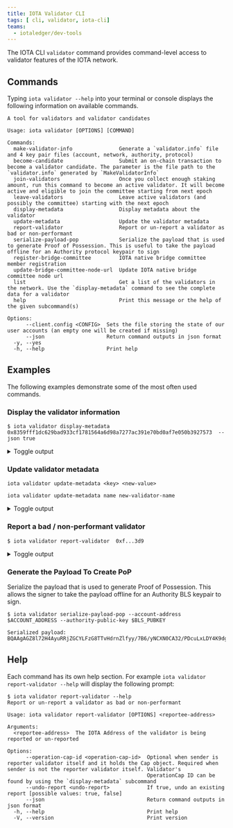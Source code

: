 ```yaml
---
title: IOTA Validator CLI
tags: [ cli, validator, iota-cli]
teams:
  - iotaledger/dev-tools
---
```


The IOTA CLI `validator` command provides command-level access to validator features of the IOTA network.

## Commands

Typing `iota validator --help` into your terminal or console displays the following information on available commands.

```shell
A tool for validators and validator candidates

Usage: iota validator [OPTIONS] [COMMAND]

Commands:
  make-validator-info               Generate a `validator.info` file and 4 key pair files (account, network, authority, protocol)
  become-candidate                  Submit an on-chain transaction to become a validator candidate. The parameter is the file path to the `validator.info` generated by `MakeValidatorInfo`
  join-validators                   Once you collect enough staking amount, run this command to become an active validator. It will become active and eligible to join the committee starting from next epoch
  leave-validators                  Leave active validators (and possibly the committee) starting with the next epoch
  display-metadata                  Display metadata about the validator
  update-metadata                   Update the validator metadata
  report-validator                  Report or un-report a validator as bad or non-performant
  serialize-payload-pop             Serialize the payload that is used to generate Proof of Possession. This is useful to take the payload offline for an Authority protocol keypair to sign
  register-bridge-committee         IOTA native bridge committee member registration
  update-bridge-committee-node-url  Update IOTA native bridge committee node url
  list                              Get a list of the validators in the network. Use the `display-metadata` command to see the complete data for a validator
  help                              Print this message or the help of the given subcommand(s)

Options:
      --client.config <CONFIG>  Sets the file storing the state of our user accounts (an empty one will be created if missing)
      --json                    Return command outputs in json format
  -y, --yes                     
  -h, --help                    Print help
```

## Examples

The following examples demonstrate some of the most often used commands. 

### Display the validator information

```shell
$ iota validator display-metadata 0x8359fff1dc629bad933cf1781564a6d98a7277ac391e70bd0af7e050b3927573  --json true
```


<details>
  <summary>
  Toggle output
  </summary>

```shell
0x8359fff1dc629bad933cf1781564a6d98a7277ac391e70bd0af7e050b3927573's validator status: Active
{
  "iotaAddress": "0x8359fff1dc629bad933cf1781564a6d98a7277ac391e70bd0af7e050b3927573",
  "authorityPubkeyBytes": "lUhBLNuc6bosReVt+jv+BXZboiOjZQyT5tfJbMS1StEyBmPmF7TTuGl2vy/S8zKWGSEbPKPapz46phPZgFRy7TjXEdt6XjBHf/bkEg1atucEzAMPT/6cIx2G5We7wlXK",
  "networkPubkeyBytes": "1JiYHZHJFtuxim7woWhPGdBIe4QPoyvLVgpCRRZwUWg=",
  "protocolPubkeyBytes": "XhjH8q+isy4LP4GS1txLJYl+KQ9kV7b5dnu6C2x4XIk=",
  "proofOfPossessionBytes": "ovRMD5206HPBOoTfx+TgB5NXIKpbra4AuJRVGFSaaFbP2hAAZBDWpP1OD0Nyackf",
  "name": "validator-2.r.iota-rebased-testnet",
  "description": "validator-2.r.iota-rebased-testnet",
  "imageUrl": "",
  "projectUrl": "",
  "netAddress": "/dns/validator-2.r.iota-rebased-testnet.iota.cafe/tcp/8080/http",
  "p2pAddress": "/dns/validator-2.r.iota-rebased-testnet.iota.cafe/udp/8084",
  "primaryAddress": "/dns/validator-2.r.iota-rebased-testnet.iota.cafe/udp/8081",
  "nextEpochAuthorityPubkeyBytes": null,
  "nextEpochProofOfPossession": null,
  "nextEpochNetworkPubkeyBytes": null,
  "nextEpochProtocolPubkeyBytes": null,
  "nextEpochNetAddress": null,
  "nextEpochP2pAddress": null,
  "nextEpochPrimaryAddress": null,
  "votingPower": "2500",
  "operationCapId": "0xa88b6ac306932c77f7bc228690c35104ab8b4cd4a174ace5296d01581ae4f2d5",
  "gasPrice": "1000",
  "commissionRate": "200",
  "nextEpochStake": "2958750000000000",
  "nextEpochGasPrice": "1000",
  "nextEpochCommissionRate": "200",
  "stakingPoolId": "0x4fb963ec2cb115ae2e13818e38f71d3ec8c6c2b892000fe6c119bf518b9b1a85",
  "stakingPoolActivationEpoch": "0",
  "stakingPoolDeactivationEpoch": null,
  "stakingPoolIotaBalance": "2958750000000000",
  "rewardsPool": "939575000000000",
  "poolTokenBalance": "2015128472804164",
  "pendingStake": "0",
  "pendingTotalIotaWithdraw": "0",
  "pendingPoolTokenWithdraw": "0",
  "exchangeRatesId": "0x456fd6d5a041d8c5de2998b4bf8a0cff2217132ae5de0c7017975fa82470ed43",
  "exchangeRatesSize": "6"
}
```
</details>

### Update validator metadata

```shell
iota validator update-metadata <key> <new-value>
```

```shell
iota validator update-metadata name new-validator-name
```


<details>
  <summary>
  Toggle output
  </summary>

```shell
----- Transaction Digest ----
HyVwvTSdHVFibs3du6S89mQ5kNC6FvaMeczAPguNYjss

----- Transaction Data ----
╭─────────────────────────────────────────────────────────────────────────────────────────────────╮
│ Transaction Data                                                                                │
├─────────────────────────────────────────────────────────────────────────────────────────────────┤
│ Sender: 0x111111111504e9350e635d65cd38ccd2c029434c6a3a480d8947a9ba6a15b215                      │
│ Gas Owner: 0x111111111504e9350e635d65cd38ccd2c029434c6a3a480d8947a9ba6a15b215                   │
│ Gas Budget: 200000000 NANOS                                                                     │
│ Gas Price: 1000 NANOS                                                                           │
│ Gas Payment:                                                                                    │
│  ┌──                                                                                            │
│  │ ID: 0x2ed4692a6b32266c21955db5fe4ed85fa1478c17cee9744c68cebdc034344181                       │
│  │ Version: 26                                                                                  │
│  │ Digest: 7EWayTrApAUjaGNTvS77H7tUPeuHxQ1RFZ4rnxpej633                                         │
│  └──                                                                                            │
│                                                                                                 │
│ Transaction Kind: Programmable                                                                  │
│ ╭─────────────────────────────────────────────────────────────────────────────────────────────╮ │
│ │ Input Objects                                                                               │ │
│ ├─────────────────────────────────────────────────────────────────────────────────────────────┤ │
│ │ 0   Shared Object    ID: 0x0000000000000000000000000000000000000000000000000000000000000005 │ │
│ │ 1   Pure Arg: Type: vector<u8>, Value: "new-validator-name"                                 │ │
│ ╰─────────────────────────────────────────────────────────────────────────────────────────────╯ │
│ ╭──────────────────────────────────────────────────────────────────────────────────╮            │
│ │ Commands                                                                         │            │
│ ├──────────────────────────────────────────────────────────────────────────────────┤            │
│ │ 0  MoveCall:                                                                     │            │
│ │  ┌                                                                               │            │
│ │  │ Function:  update_validator_name                                              │            │
│ │  │ Module:    iota_system                                                        │            │
│ │  │ Package:   0x0000000000000000000000000000000000000000000000000000000000000003 │            │
│ │  │ Arguments:                                                                    │            │
│ │  │   Input  0                                                                    │            │
│ │  │   Input  1                                                                    │            │
│ │  └                                                                               │            │
│ ╰──────────────────────────────────────────────────────────────────────────────────╯            │
│                                                                                                 │
│ Signatures:                                                                                     │
│    79tpsgiXFX65rUIFHhqlhBTj6Us59adQXfTdKhhCLuo1OvG6oyJkXzx4VEA17u/yqSVxFkaGYp1LuMbFL4cNCQ==     │
│                                                                                                 │
╰─────────────────────────────────────────────────────────────────────────────────────────────────╯
----- Transaction Effects ----
╭───────────────────────────────────────────────────────────────────────────────────────────────────╮
│ Transaction Effects                                                                               │
├───────────────────────────────────────────────────────────────────────────────────────────────────┤
│ Digest: HyVwvTSdHVFibs3du6S89mQ5kNC6FvaMeczAPguNYjss                                              │
│ Status: Success                                                                                   │
│ Executed Epoch: 39                                                                                │
│ Mutated Objects:                                                                                  │
│  ┌──                                                                                              │
│  │ ID: 0x0000000000000000000000000000000000000000000000000000000000000005                         │
│  │ Owner: Shared                                                                                  │
│  │ Version: 112                                                                                   │
│  │ Digest: 5BoJQhssNo5smzUddV8rRvaDCGiWvZotVmx3cbh26q4K                                           │
│  └──                                                                                              │
│  ┌──                                                                                              │
│  │ ID: 0x2ed4692a6b32266c21955db5fe4ed85fa1478c17cee9744c68cebdc034344181                         │
│  │ Owner: Account Address ( 0x111111111504e9350e635d65cd38ccd2c029434c6a3a480d8947a9ba6a15b215 )  │
│  │ Version: 112                                                                                   │
│  │ Digest: DNZiGcn27ByW5QY3ZbSpX2CjwQyRkVxX6R7i8CKTZ55h                                           │
│  └──                                                                                              │
│  ┌──                                                                                              │
│  │ ID: 0x5b890eaf2abcfa2ab90b77b8e6f3d5d8609586c3e583baf3dccd5af17edf48d1                         │
│  │ Owner: Object ID: ( 0x0000000000000000000000000000000000000000000000000000000000000005 )       │
│  │ Version: 112                                                                                   │
│  │ Digest: 3aYHFk32MvmVmC3EoBkxFCxUAQaoNUd2LNRBYy4DYTDq                                           │
│  └──                                                                                              │
│ Shared Objects:                                                                                   │
│  ┌──                                                                                              │
│  │ ID: 0x0000000000000000000000000000000000000000000000000000000000000005                         │
│  │ Version: 111                                                                                   │
│  │ Digest: 7BxrwgHL3v2WEzt1Fxa93HL27n7e5fhckCMmuhdeHra7                                           │
│  └──                                                                                              │
│ Gas Object:                                                                                       │
│  ┌──                                                                                              │
│  │ ID: 0x2ed4692a6b32266c21955db5fe4ed85fa1478c17cee9744c68cebdc034344181                         │
│  │ Owner: Account Address ( 0x111111111504e9350e635d65cd38ccd2c029434c6a3a480d8947a9ba6a15b215 )  │
│  │ Version: 112                                                                                   │
│  │ Digest: DNZiGcn27ByW5QY3ZbSpX2CjwQyRkVxX6R7i8CKTZ55h                                           │
│  └──                                                                                              │
│ Gas Cost Summary:                                                                                 │
│    Storage Cost: 35697200 NANOS                                                                   │
│    Computation Cost: 1000000 NANOS                                                                │
│    Storage Rebate: 35636400 NANOS                                                                 │
│    Non-refundable Storage Fee: 0 NANOS                                                            │
│                                                                                                   │
│ Transaction Dependencies:                                                                         │
│    2QvVh6TYRBLgsB2PT3388hEvAoRmNsYkLsjyz2KnG6fH                                                   │
│    6grSKcoWbjpzH8xD1rrqPzLqkccf5NW9t1nV4McEsXbE                                                   │
│    HHRccKiYZ9HP9dDdDv4bNQRUtuw8P9e3ZFPpr3X6c9Zb                                                   │
╰───────────────────────────────────────────────────────────────────────────────────────────────────╯
```
</details>

### Report a bad / non-performant validator

```shell
$ iota validator report-validator  0xf...3d9
```


<details>
  <summary>
  Toggle output
  </summary>


```shell
----- Transaction Digest ----
8jVYrpuRBmdSLP37MsQGRqUqE3kE2m8XiSS4TG4aJwXf

----- Transaction Data ----
╭──────────────────────────────────────────────────────────────────────────────────────────────────────────────────────────────────────────────────────────────────────────────────────────────────────────────────────────────────────────────────────────────────────────────────────────────────────────────────────────────────╮
│ Transaction Data                                                                                                                                                                                                                                                                                                                 │
├──────────────────────────────────────────────────────────────────────────────────────────────────────────────────────────────────────────────────────────────────────────────────────────────────────────────────────────────────────────────────────────────────────────────────────────────────────────────────────────────────┤
│ Sender: 0xf...3d9                                                                                                                                                                                                                                                                                                                │
│ Gas Owner: 0xf...3d9                                                                                                                                                                                                                                                                                                             │
│ Gas Budget: 200000000 NANOS                                                                                                                                                                                                                                                                                                      │
│ Gas Price: 1000 NANOS                                                                                                                                                                                                                                                                                                            │
│ Gas Payment:                                                                                                                                                                                                                                                                                                                     │
│  ┌──                                                                                                                                                                                                                                                                                                                             │
│  │ ID: 0x8...19e                                                                                                                                                                                                                                                                                                                 │
│  │ Version: 16                                                                                                                                                                                                                                                                                                                   │
│  │ Digest: 4WQp6FYctutMFzf6f2EX68xut71AMubewJ6c7GxpzX7e                                                                                                                                                                                                                                                                          │
│  └──                                                                                                                                                                                                                                                                                                                             │
│                                                                                                                                                                                                                                                                                                                                  │
│ Transaction Kind : Programmable                                                                                                                                                                                                                                                                                                  │
│ Inputs: [Object(SharedObject { object_id: 0x0...005, initial_shared_version: SequenceNumber(1), mutable: true }), Object(ImmOrOwnedObject { object_id: 0x4...dbe, version: SequenceNumber(16), digest: o#4yDkecsKPe8SnacWdECmq1yVDt7MzvpXCxbRGs74PGaB }), Pure(IOTAPureValue { value_type: Some(Address), value: "0xf...3d9" })] │
│ Commands: [                                                                                                                                                                                                                                                                                                                      │
│   MoveCall(0x0...003::iota_system::report_validator(Input(0),Input(1),Input(2))),                                                                                                                                                                                                                                                │
│ ]                                                                                                                                                                                                                                                                                                                                │
│                                                                                                                                                                                                                                                                                                                                  │
│                                                                                                                                                                                                                                                                                                                                  │
│ Signatures:                                                                                                                                                                                                                                                                                                                      │
│  7lJ9ezA1qjGk7nyFCESgLlg/tkVSy46dDkRgJzwgWP3qA+kAjJV8YVWFjJf2r6aLgWgCZCKnka9bkcp1V5jBAA==                                                                                                                                                                                                                                        │
│                                                                                                                                                                                                                                                                                                                                  │
╰──────────────────────────────────────────────────────────────────────────────────────────────────────────────────────────────────────────────────────────────────────────────────────────────────────────────────────────────────────────────────────────────────────────────────────────────────────────────────────────────────╯
----- Transaction Effects ----
╭───────────────────────────────────────────────────────────────────────────────────────────────────────────────────────────────────────────────────────────────────────────────────────────────────────────────────────────────────────────────────────────────────────────────────────────────────────╮
│ Transaction Effects                                                                                                                                                                                                                                                                                   │
├───────────────────────────────────────────────────────────────────────────────────────────────────────────────────────────────────────────────────────────────────────────────────────────────────────────────────────────────────────────────────────────────────────────────────────────────────────┤
│ Digest: 8jVYrpuRBmdSLP37MsQGRqUqE3kE2m8XiSS4TG4aJwXf                                                                                                                                                                                                                                                  │
│ Status: Failure { error: "MoveAbort(MoveLocation { module: ModuleId { address: 0000000000000000000000000000000000000000000000000000000000000003, name: Identifier(\"iota_system_state_inner\") }, function: 16, instruction: 12, function_name: Some(\"report_validator_impl\") }, 3) in command 0" } │
│ Executed Epoch: 8                                                                                                                                                                                                                                                                                     │
│                                                                                                                                                                                                                                                                                                       │
│ Mutated Objects:                                                                                                                                                                                                                                                                                      │
│  ┌──                                                                                                                                                                                                                                                                                                  │
│  │ ID: 0x0...005                                                                                                                                                                                                                                                                                      │
│  │ Owner: Shared                                                                                                                                                                                                                                                                                      │
│  │ Version: 25                                                                                                                                                                                                                                                                                        │
│  │ Digest: 5N5zyTyFCqAkyz44FGrpr6cYdXcwk4eUCHKzyAZqehMB                                                                                                                                                                                                                                               │
│  └──                                                                                                                                                                                                                                                                                                  │
│  ┌──                                                                                                                                                                                                                                                                                                  │
│  │ ID: 0x4...dbe                                                                                                                                                                                                                                                                                      │
│  │ Owner: Account Address ( 0xf...3d9 )                                                                                                                                                                                                                                                               │
│  │ Version: 25                                                                                                                                                                                                                                                                                        │
│  │ Digest: HCEr5bcJhKo5jfRx2gsXxGSkpcq6tm8nFGSxxwoPpkNz                                                                                                                                                                                                                                               │
│  └──                                                                                                                                                                                                                                                                                                  │
│  ┌──                                                                                                                                                                                                                                                                                                  │
│  │ ID: 0x8...19e                                                                                                                                                                                                                                                                                      │
│  │ Owner: Account Address ( 0xf...3d9 )                                                                                                                                                                                                                                                               │
│  │ Version: 25                                                                                                                                                                                                                                                                                        │
│  │ Digest: BTzMmVABwEKXoiLsTZ79Li97Eo6HPtNtWTvib8Eq1yrH                                                                                                                                                                                                                                               │
│  └──                                                                                                                                                                                                                                                                                                  │
│                                                                                                                                                                                                                                                                                                       │
│ Shared Objects:                                                                                                                                                                                                                                                                                       │
│  ┌──                                                                                                                                                                                                                                                                                                  │
│  │ ID: 0x0...005                                                                                                                                                                                                                                                                                      │
│  │ Version: 24                                                                                                                                                                                                                                                                                        │
│  │ Digest: BiS4pKAX3KGXbJrk4oZijy6ggKHDZJd9qPUDWxLEoNR1                                                                                                                                                                                                                                               │
│  └──                                                                                                                                                                                                                                                                                                  │
│                                                                                                                                                                                                                                                                                                       │
│ Gas Object:                                                                                                                                                                                                                                                                                           │
│  ┌──                                                                                                                                                                                                                                                                                                  │
│  │ ID: 0x8...19e                                                                                                                                                                                                                                                                                      │
│  │ Owner: Account Address ( 0xf...3d9 )                                                                                                                                                                                                                                                               │
│  │ Version: 25                                                                                                                                                                                                                                                                                        │
│  │ Digest: BTzMmVABwEKXoiLsTZ79Li97Eo6HPtNtWTvib8Eq1yrH                                                                                                                                                                                                                                               │
│  └──                                                                                                                                                                                                                                                                                                  │
│                                                                                                                                                                                                                                                                                                       │
│ Gas Cost Summary:                                                                                                                                                                                                                                                                                     │
│  Storage Cost: 4195200                                                                                                                                                                                                                                                                                │
│  Computation Cost: 1000000                                                                                                                                                                                                                                                                            │
│  Storage Rebate: 31164408                                                                                                                                                                                                                                                                             │
│  Non-refundable Storage Fee: 314792                                                                                                                                                                                                                                                                   │
│                                                                                                                                                                                                                                                                                                       │
│ Transaction Dependencies:                                                                                                                                                                                                                                                                             │
│  2gqHgPZbjTkDWM9GnVuWU5kT9z2SWN2ggwK3ryxf8aUX                                                                                                                                                                                                                                                         │
│  A8z83EqjmgwRNFV6sme6A5tTTTQPjiLgiW76neyvhLud                                                                                                                                                                                                                                                         │
│  B8p4pVC5pzFQRVpZ73nZfAWMt7sL4iH4x4AbDviYWuzF                                                                                                                                                                                                                                                         │
╰───────────────────────────────────────────────────────────────────────────────────────────────────────────────────────────────────────────────────────────────────────────────────────────────────────────────────────────────────────────────────────────────────────────────────────────────────────╯
```

</details>


### Generate the Payload To Create PoP

Serialize the payload that is used to generate Proof of Possession. This allows the signer to take the payload offline for an Authority BLS keypair to sign.
```shell
$ iota validator serialize-payload-pop --account-address $ACCOUNT_ADDRESS --authority-public-key $BLS_PUBKEY
```

```shell
Serialized payload: BQAAgAGZ8l72H4AyuRRjZGCYLFzG8TTvHdrnZlfyy/7B6/yNCXN0CA32/PDcuLxLDY4K9dgOu/8rTFmfVPQtYxLfwxQnYHjBzDR+u77FGYviWFE/OGuTDQLCdJqAPiMwlV69GhARERERFQTpNQ5jXWXNOMzSwClDTGo6SA2JR6m6ahWyFQAAAAAAAAAA
```

## Help

Each command has its own help section. For example `iota validator report-validator --help` will display the following prompt:

```shell
$ iota validator report-validator --help
Report or un-report a validator as bad or non-performant

Usage: iota validator report-validator [OPTIONS] <reportee-address>

Arguments:
  <reportee-address>  The IOTA Address of the validator is being reported or un-reported

Options:
      --operation-cap-id <operation-cap-id>  Optional when sender is reporter validator itself and it holds the Cap object. Required when sender is not the reporter validator itself. Validator's
                                             OperationCap ID can be found by using the `display-metadata` subcommand
      --undo-report <undo-report>            If true, undo an existing report [possible values: true, false]
      --json                                 Return command outputs in json format
  -h, --help                                 Print help
  -V, --version                              Print version
```

